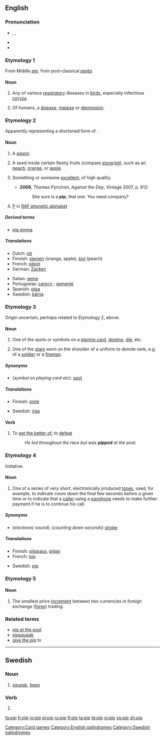 {{wikipedia|pip}}
{{also|Pip|PIP}}
==English==

===Pronunciation===
* {{enPR|pĭp}}, {{IPA|/pɪp/}}, {{SAMPA|/pIp/}}
* {{audio|en-us-pip.ogg|Audio (US)}}
* {{rhymes|ɪp}}

===Etymology 1===
From Middle {{etyl|nl}} ''[[#Dutch|pip]]'', from post-classical {{etyl|la}} ''[[pipita]]''.

====Noun====
{{en-noun}}

# Any of various [[respiratory]] diseases in [[birds]], especially infectious [[coryza]].
# {{jocular}} Of humans, a [[disease]], [[malaise]] or [[depression]].

===Etymology 2===
Apparently representing a shortened form of {{term|pippin}}.

====Noun====
{{en-noun}}

# {{obsolete}} A [[pippin]].
# A seed inside certain fleshy fruits (compare [[stone]]/[[pit]]), such as an [[peach]], [[orange]], or [[apple]].
# {{context|US|colloquial}} Something or someone [[excellent]], of high quality.
#* '''2006''', Thomas Pynchon, ''Against the Day'', Vintage 2007, p. 612:
#*: She sure is a '''pip''', that one.  You need company?
# {{UK|dated|WW I|signalese}} [[P]] in [[w:RAF phonetic alphabet|RAF phonetic alphabet]]

=====Derived terms=====
* [[pip emma]]

=====Translations=====
{{trans-top|seed}}
* Dutch: [[pit]] {{m}}
* Finnish: [[siemen]] (orange, apple), [[kivi]] (peach)
* French: [[pépin]] {{m}}
* German: [[Zacken]] {{m}}
{{trans-mid}}
* Italian: [[seme#Italian|seme]] {{m}}
* Portuguese: [[caroço]] {{m}}; [[semente]] {{f}}
* Spanish: [[pipa#Spanish|pipa]] {{f}}
* Swedish: [[kärna]] {{c}}
{{trans-bottom}}

===Etymology 3===
Origin uncertain, perhaps related to Etymology 2, above.

====Noun====
{{en-noun}}

# One of the spots or symbols on a [[playing card]], [[domino]], [[die]], etc.
# {{military|public service}} One of the [[stars]] worn on the shoulder of a uniform to denote rank, e.g. of a [[soldier]] or a [[fireman]].

=====Synonyms=====
* (''symbol on playing card etc''): [[spot]]

=====Translations=====
{{trans-top|dot, symbol on domino, die, etc.}}
* Finnish: [[piste]]
{{trans-mid}}
* Swedish: [[öga]] {{n}}
{{trans-bottom}}

====Verb====
{{en-verb|pips|pipping|pipped}}

# To [[get the better of]]; to [[defeat]]
#: ''He led throughout the race but was '''pipped''' at the post.''

===Etymology 4===
Imitative.

====Noun====
{{en-noun}}

# One of a series of very short, electronically produced [[tone]]s, used, for example, to indicate count down the final few seconds before a given time or to indicate that a [[caller]] using a [[payphone]] needs to make further payment if he is to continue his call.

=====Synonyms=====
* (''electronic sound''): (''counting down seconds'') [[stroke]]

=====Translations=====
{{trans-top|short electronically produced tone}}
* Finnish: [[piippaus]], [[piippi]]
* French: [[top#French|top]] {{m}}
{{trans-mid}}
* Swedish: [[pip#Swedish|pip]] {{n}}
{{trans-bottom}}

===Etymology 5===
{{abbreviation of|[[percentage]] in [[point]]}}

====Noun====
{{en-noun}}

# {{context|finance|currency trading}} The smallest price [[increment]] between two currencies in foreign exchange ([[forex]]) trading.

===Related terms===
* [[pip at the post]]
* [[pipsqueak]]
* [[give the pip]] to

[[Category:Card games]]
[[Category:English palindromes]]

----

==Swedish==

===Noun===
{{infl|sv|noun|n}}
{{sv-noun-n-zero}}

# [[squeak]], [[beep]]

===Verb===
{{infl|sv|verb form}}

# {{form of|imperative of|pipa#Swedish|pipa}}

[[Category:Swedish palindromes]]

[[fa:pip]]
[[fr:pip]]
[[io:pip]]
[[pl:pip]]
[[ru:pip]]
[[fi:pip]]
[[ta:pip]]
[[te:pip]]
[[vi:pip]]
[[vo:pip]]
[[zh:pip]]